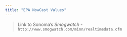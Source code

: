 ```yaml
---
title: "EPA NowCast Values"
---  
```


<style>
   body {margin-left: 0px;}
  .main-container {max-width: 1350px;}
</style>


> Link to Sonoma's _Smogwatch_ - `http://www.smogwatch.com/minn/realtimedata.cfm`

<br>
